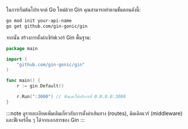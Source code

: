 ในการเริ่มต้นโปรเจกต์ Go ใหม่ด้วย Gin คุณสามารถทำตามขั้นตอนดังนี้:

```bash
go mod init your-api-name
go get github.com/gin-gonic/gin
```

จากนั้น สร้างการตั้งค่าเซิร์ฟเวอร์ Gin พื้นฐาน:

```go title="main.go"
package main

import (
    "github.com/gin-gonic/gin"
)

func main() {
    r := gin.Default()

    r.Run(":3000") // ฟังและให้บริการที่ 0.0.0.0:3000
}
```

:::note
ดูรายละเอียดเพิ่มเติมเกี่ยวกับการตั้งค่าเส้นทาง (routes), มิดเดิลแวร์ (middleware) และฟีเจอร์อื่น ๆ ได้จากเอกสารของ Gin
:::
